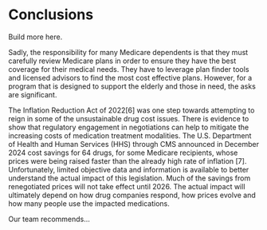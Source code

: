 # Conclusions

Build more here.

Sadly, the responsibility for many Medicare dependents is that they must carefully review Medicare plans in order to ensure they have the best coverage for their medical needs.  They have to leverage plan finder tools and licensed advisors to find the most cost effective plans.  However, for a program that is designed to support the elderly and those in need, the asks are significant. 

The Inflation Reduction Act of 2022[6] was one step towards attempting to reign in some of the unsustainable drug cost issues.  There is evidence to show that regulatory engagement in negotiations can help to mitigate the increasing costs of medication treatment modalities.  The U.S. Department of Health and Human Services (HHS) through CMS announced in December 2024 cost savings for 64 drugs, for some Medicare recipients, whose prices were being raised faster than the already high rate of inflation [7].  Unfortunately, limited objective data and information is available to better understand the actual impact of this legislation.  Much of the savings from renegotiated prices will not take effect until 2026.  The actual impact will ultimately depend on how drug companies respond, how prices evolve and how many people use the impacted medications.  

Our team recommends...
